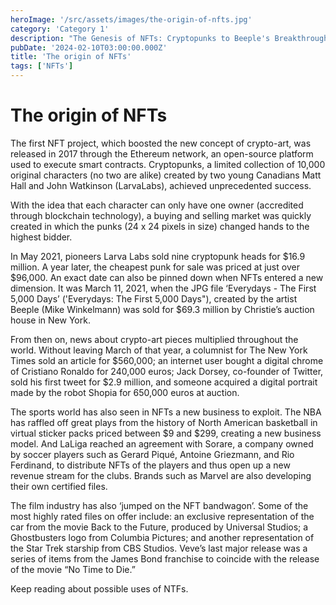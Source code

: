 ```yaml
---
heroImage: '/src/assets/images/the-origin-of-nfts.jpg'
category: 'Category 1'
description: "The Genesis of NFTs: Cryptopunks to Beeple's Breakthrough"
pubDate: '2024-02-10T03:00:00.000Z'
title: 'The origin of NFTs'
tags: ['NFTs']
---
```


# The origin of NFTs

The first NFT project, which boosted the new concept of crypto-art, was released in 2017 through the Ethereum network, an open-source platform used to execute smart contracts. Cryptopunks, a limited collection of 10,000 original characters (no two are alike) created by two young Canadians Matt Hall and John Watkinson (LarvaLabs), achieved unprecedented success.

With the idea that each character can only have one owner (accredited through blockchain technology), a buying and selling market was quickly created in which the punks (24 x 24 pixels in size) changed hands to the highest bidder.

In May 2021, pioneers Larva Labs sold nine cryptopunk heads for $16.9 million. A year later, the cheapest punk for sale was priced at just over $96,000.
An exact date can also be pinned down when NFTs entered a new dimension. It was March 11, 2021, when the JPG file ‘Everydays - The First 5,000 Days’ ('Everydays: The First 5,000 Days&quot;), created by the artist Beeple (Mike Winkelmann) was sold for $69.3 million by Christie’s auction house in New York.

From then on, news about crypto-art pieces multiplied throughout the world. Without leaving March of that year, a columnist for The New York Times sold an article for $560,000; an internet user bought a digital chrome of Cristiano Ronaldo for 240,000 euros; Jack Dorsey, co-founder of Twitter, sold his first tweet for $2.9 million, and someone acquired a digital portrait made by the robot Shopia for 650,000 euros at auction.

The sports world has also seen in NFTs a new business to exploit. The NBA has raffled off great plays from the history of North American basketball in virtual sticker packs priced between $9 and $299, creating a new business model. And LaLiga reached an agreement with Sorare, a company owned by soccer players such as Gerard Piqué, Antoine Griezmann, and Rio Ferdinand, to distribute NFTs of the players and thus open up a new revenue stream for the clubs. Brands such as Marvel are also developing their own certified files.

The film industry has also ‘jumped on the NFT bandwagon’. Some of the most highly rated files on offer include: an exclusive representation of the car from the movie Back to the Future, produced by Universal Studios; a Ghostbusters logo from Columbia Pictures; and another representation of the Star Trek starship from CBS Studios. Veve’s last major release was a series of items from the James Bond franchise to coincide with the release of the movie “No Time to Die.”

Keep reading about possible uses of NTFs.
